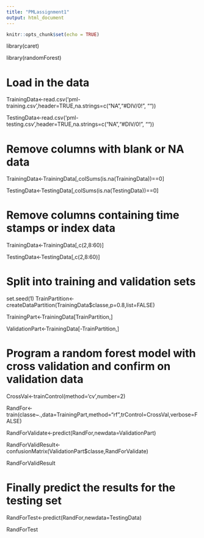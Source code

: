 ```yaml
---
title: "PMLassignment1"
output: html_document
---
```


```r
knitr::opts_chunk$set(echo = TRUE)
```

library(caret)

library(randomForest)

# Load in the data
TrainingData<-read.csv('pml-training.csv',header=TRUE,na.strings=c("NA","#DIV/0!", ""))

TestingData<-read.csv('pml-testing.csv',header=TRUE,na.strings=c("NA","#DIV/0!", ""))

# Remove columns with blank or NA data
TrainingData<-TrainingData[,colSums(is.na(TrainingData))==0]

TestingData<-TestingData[,colSums(is.na(TestingData))==0]

# Remove columns containing time stamps or index data
TrainingData<-TrainingData[,c(2,8:60)]

TestingData<-TestingData[,c(2,8:60)]

# Split into training and validation sets
set.seed(1)
TrainPartition<-createDataPartition(TrainingData$classe,p=0.8,list=FALSE)

TrainingPart<-TrainingData[TrainPartition,]

ValidationPart<-TrainingData[-TrainPartition,]

# Program a random forest model with cross validation and confirm on validation data
CrossVal<-trainControl(method='cv',number=2)

RandFor<-train(classe~.,data=TrainingPart,method="rf",trControl=CrossVal,verbose=FALSE)

RandForValidate<-predict(RandFor,newdata=ValidationPart)

RandForValidResult<-confusionMatrix(ValidationPart$classe,RandForValidate)

RandForValidResult

# Finally predict the results for the testing set
RandForTest<-predict(RandFor,newdata=TestingData)

RandForTest
